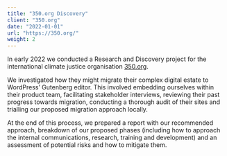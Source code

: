 ```yaml
---
title: "350.org Discovery"
client: "350.org"
date: "2022-01-01"
url: "https://350.org/"
weight: 2
---
```


In early 2022 we conducted a Research and Discovery project for the international climate justice organisation [350.org](https://350.org/).

We investigated how they might migrate their complex digital estate to WordPress’ Gutenberg editor. This involved embedding ourselves within their product team, facilitating stakeholder interviews, reviewing their past progress towards migration, conducting a thorough audit of their sites and trialling our proposed migration approach locally.

At the end of this process, we prepared a report with our recommended approach, breakdown of our proposed phases (including how to approach the internal communications, research, training and development) and an assessment of potential risks and how to mitigate them.